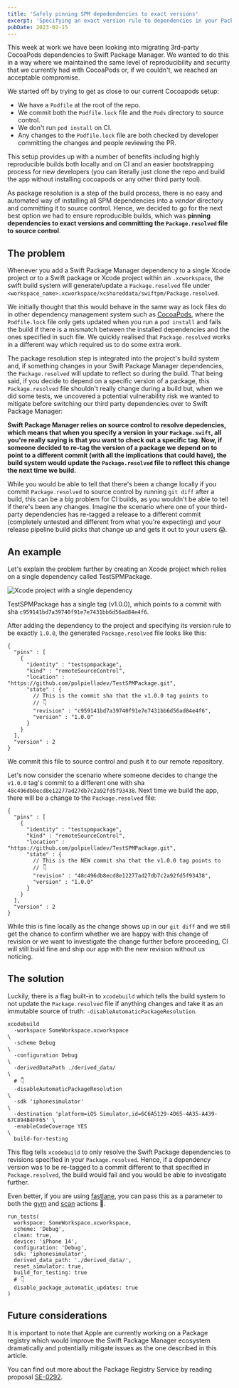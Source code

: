 ```yaml
---
title: 'Safely pinning SPM depedendencies to exact versions'
excerpt: 'Specifying an exact version rule to dependencies in your Package.swift file is sometimes not enough to ensure that you are always building the same code from your third-party dependencies. In this article, I will show you how code might change across different builds even when depending on an exact version of a Swift Package.' 
pubDate: 2023-02-15
---
```


This week at work we have been looking into migrating 3rd-party CocoaPods dependencies to Swift Package Manager. We wanted to do this in a way where we maintained the same level of reproducibility and security that we currently had with CocoaPods or, if we couldn't, we reached an acceptable compromise. 

We started off by trying to get as close to our current Cocoapods setup:

* We have a `Podfile` at the root of the repo.
* We commit both the `Podfile.lock` file and the `Pods` directory to source control.
* We don't run `pod install` on CI.
* Any changes to the `Podfile.lock` file are both checked by developer committing the changes and people reviewing the PR.

This setup provides up with a number of benefits including highly reproducible builds both locally and on CI and an easier bootstrapping process for new developers (you can literally just clone the repo and build the app without installing cocoapods or any other third party tool).

As package resolution is a step of the build process, there is no easy and automated way of installing all SPM dependencies into a *vendor* directory and committing it to source control. Hence, we decided to go for the next best option we had to ensure reproducible builds, which was **pinning dependencies to exact versions and committing the `Package.resolved` file to source control**.

## The problem

Whenever you add a Swift Package Manager dependency to a single Xcode project or to a Swift package or Xcode project within an `.xcworkspace`, the swift build system will generate/update a `Package.resolved` file under `<workspace_name>.xcworkspace/xcshareddata/swiftpm/Package.resolved`.

We initially thought that this would behave in the same way as lock files do in other dependency management system such as [CocoaPods](), where the `Podfile.lock` file only gets updated when you run a `pod install` and fails the build if there is a mismatch between the installed dependencies and the ones specified in such file. We quickly realised that `Package.resolved` works in a different way which required us to do some extra work. 

The package resolution step is integrated into the project's build system and, if something changes in your Swift Package Manager dependencies, the `Package.resolved` will update to reflect so during the build. That being said, if you decide to depend on a specific version of a package, this `Package.resolved` file shouldn't really change during a build but, when we did some tests, we uncovered a potential vulnerability risk we wanted to mitigate before switching our third party dependencies over to Swift Package Manager: 

**Swift Package Manager relies on source control to resolve depedencies, which means that when you specify a version in your `Package.swift`, all you're really saying is that you want to check out a specific tag. Now, if someone decided to re-tag the version of a package we depend on to point to a different commit (with all the implications that could have), the build system would update the `Package.resolved` file to reflect this change the next time we build.**

While you would be able to tell that there's been a change locally if you commit `Package.resolved` to source control by running `git diff` after a build, this can be a big problem for CI builds, as you wouldn't be able to tell if there's been any changes. Imagine the scenario where one of your third-party dependencies has re-tagged a release to a different commit (completely untested and different from what you're expecting) and your release pipeline build picks that change up and gets it out to your users 😱.

## An example

Let's explain the problem further by creating an Xcode project which relies on a single dependency called TestSPMPackage.

![Xcode project with a single dependency](/assets/posts/safely-pinning-spm-dependencies-to-exact-versions/xcode.webp)

TestSPMPackage has a single tag (v1.0.0), which points to a commit with sha `c959141bd7a39740f91e7e7431bb6d56ad84e4f6`. 

After adding the dependency to the project and specifying its version rule to be exactly `1.0.0`, the generated `Package.resolved` file looks like this:

```json:Package.resolved
{
  "pins" : [
    {
      "identity" : "testspmpackage",
      "kind" : "remoteSourceControl",
      "location" : "https://github.com/polpielladev/TestSPMPackage.git",
      "state" : {
        // This is the commit sha that the v1.0.0 tag points to
        // 👇
        "revision" : "c959141bd7a39740f91e7e7431bb6d56ad84e4f6",
        "version" : "1.0.0"
      }
    }
  ],
  "version" : 2
}
```

We commit this file to source control and push it to our remote repository. 

Let's now consider the scenario where someone decides to change the `v1.0.0` tag's commit to a different one with sha `48c496db8ecd8e12277ad27db7c2a92fd5f93438`. Next time we build the app, there will be a change to the `Package.resolved` file:

```json:Package.resolved
{
  "pins" : [
    {
      "identity" : "testspmpackage",
      "kind" : "remoteSourceControl",
      "location" : "https://github.com/polpielladev/TestSPMPackage.git",
      "state" : {
        // This is the NEW commit sha that the v1.0.0 tag points to
        // 👇
        "revision" : "48c496db8ecd8e12277ad27db7c2a92fd5f93438",
        "version" : "1.0.0"
      }
    }
  ],
  "version" : 2
}
```

While this is fine locally as the change shows up in our `git diff` and we still get the chance to confirm whether we are happy with this change of revision or we want to investigate the change further before proceeding, CI will still build fine and ship our app with the new revision without us noticing.

## The solution

Luckily, there is a flag built-in to `xcodebuild` which tells the build system to not update the `Package.resolved` file if anything changes and take it as an immutable source of truth: `-disableAutomaticPackageResolution`.

```bash:Terminal
xcodebuild 
  -workspace SomeWorkspace.xcworkspace                                          \
  -scheme Debug                                                                 \         
  -configuration Debug                                                          \          
  -derivedDataPath ./derived_data/                                              \
  # 👇
  -disableAutomaticPackageResolution                                            \
  -sdk 'iphonesimulator'                                                        \
  -destination 'platform=iOS Simulator,id=6C6A5129-4D65-4A35-A439-67C894B4FF65' \
  -enableCodeCoverage YES                                                       \
  build-for-testing
``` 

This flag tells `xcodebuild` to only resolve the Swift Package dependencies to revisions specified in your `Package.resolved`. Hence, if a dependency version was to be re-tagged to a commit different to that specified in `Package.resolved`, the build would fail and you would be able to investigate further.

Even better, if you are using [fastlane](https://fastlane.tools/), you can pass this as a parameter to both the [gym](https://docs.fastlane.tools/actions/gym/) and [scan](https://docs.fastlane.tools/actions/scan/) actions 🎉.

```ruby:Fastfile
run_tests(
  workspace: SomeWorkspace.xcworkspace,
  scheme: 'Debug',
  clean: true,
  device: 'iPhone 14',
  configuration: 'Debug',
  sdk: 'iphonesimulator',
  derived_data_path: './derived_data/',
  reset_simulator: true,
  build_for_testing: true
  # 👇
  disable_package_automatic_updates: true
)
```

## Future considerations

It is important to note that Apple are currently working on a Package registry which would improve the Swift Package Manager ecosystem dramatically and potentially mitigate issues as the one described in this article. 

You can find out more about the Package Registry Service by reading proposal [SE-0292](https://github.com/apple/swift-evolution/blob/main/proposals/0292-package-registry-service.md).

